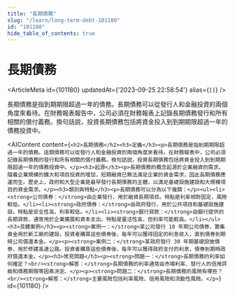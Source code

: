 ```yaml
---
title: "長期債務"
slug: "/learn/long-term-debt-101180"
id: "101180"
hide_table_of_contents: true
---
```



# 長期債務

<ArticleMeta id={101180} updatedAt={'2023-09-25 22:58:54'} alias={`[]`} />
<div className='border-solid border-b border-t-0 my-4 border-[var(--ifm-color-gray-300)]' />

長期債務是指到期期限超過一年的債務。長期債務可以從發行人和金融投資的兩個角度來看待。在財務報表報告中，公司必須在財務報表上記錄長期債務發行和所有相關的償付義務。換句話説，投資長期債務包括將資金投入到到期期限超過一年的債務投資中。

<AIContent content={`<h2>長期債務</h2><h3>定義</h3><p>長期債務是指到期期限超過一年的債務。這類債務可以從發行人和金融投資的兩個角度來看待。在財務報表中，公司必須記錄長期債務的發行和所有相關的償付義務。換句話説，投資長期債務包括將資金投入到到期期限超過一年的債務投資中。</p><h3>起源</h3><p>長期債務的概念起源於企業融資的需求。隨着企業規模的擴大和項目投資的增加，短期融資已無法滿足企業的資金需求，因此長期債務應運而生。歷史上，政府和大型企業是最早發行長期債務的主體，以滿足基礎設施建設和大規模項目的資金需求。</p><h3>類別與特點</h3><p>長期債務可以分為以下幾類：</p><ul><li><strong>公司債券：</strong>由企業發行，用於融資長期項目。特點是利率相對固定，風險較低。</li><li><strong>政府債券：</strong>由政府發行，用於公共項目和基礎設施建設。特點是安全性高，利率較低。</li><li><strong>銀行貸款：</strong>由銀行提供的長期貸款，通常用於企業擴展和資本支出。特點是靈活性高，但利率可能較高。</li></ul><h3>具體案例</h3><p><strong>案例一：</strong>某公司發行 10 年期公司債券，籌集資金用於新工廠的建設。投資者購買這些債券後，每年可以獲得固定的利息收入，直到債券到期時公司償還本金。</p><p><strong>案例二：</strong>某政府發行 30 年期基礎設施債券，用於修建高速公路。投資者購買這些債券後，每年可以獲得政府支付的利息，債券到期時政府償還本金。</p><h3>常見問題</h3><p><strong>問題一：</strong>長期債務的利率如何確定？<br/><strong>解答：</strong>長期債務的利率通常由市場利率、發行人的信用評級和債務期限等因素決定。</p><p><strong>問題二：</strong>長期債務的風險有哪些？<br/><strong>解答：</strong>主要風險包括利率風險、信用風險和流動性風險。</p>`} id={101180} />
